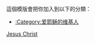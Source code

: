 {{Userbox
|border-c=#000000
|border-s=1 
|id-c=#87CEEB
|id-s=
|id-fc=
|info-c=#E0FFFF
|info-s=10 
|info-fc=
|id=[[File:Jesus Christ - Hagia Sophia.jpg|45px]] 
|info=這個用戶[[愛]]'''[[耶穌基督|耶穌]]'''。
}}<includeonly>[[Category:爱耶稣的维基人|{{PAGENAME}}]]</includeonly>
<noinclude>
<p style="clear: both; padding-top: 2em">
這個模版會把你加入到以下的分類：
*[[:Category:爱耶稣的维基人]]

</p>
[[Category:宗教信仰用戶框模板|Jesus Christ]]
</noinclude>